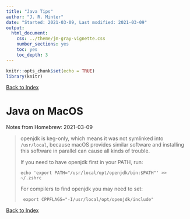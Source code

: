```yaml
---
title: "Java Tips"
author: "J. R. Minter"
date: "Started: 2021-03-09, Last modified: 2021-03-09"
output:
  html_document:
    css: ../theme/jm-gray-vignette.css
    number_sections: yes
    toc: yes
    toc_depth: 3
---
```


```r
knitr::opts_chunk$set(echo = TRUE)
library(knitr)
```


[Back to Index](../README.html)

# Java on MacOS

Notes from Homebrew: 2021-03-09

> openjdk is keg-only, which means it was not symlinked into
> `/usr/local`, because macOS provides similar software and installing
> this software in parallel can cause all kinds of trouble.
> 
> If you need to have openjdk first in your PATH, run:
>
> ```
> echo 'export PATH="/usr/local/opt/openjdk/bin:$PATH"' >> ~/.zshrc
> ```
>
> For compilers to find openjdk you may need to set:
> 
> ```
>  export CPPFLAGS="-I/usr/local/opt/openjdk/include"
> ```





[Back to Index](../README.html)

